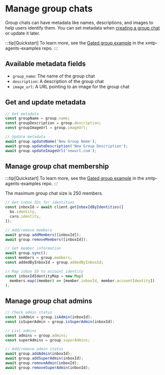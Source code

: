 # Manage group chats

Group chats can have metadata like names, descriptions, and images to help users identify them. You can set metadata when [creating a group chat](/agents/build-agents/create-conversations) or update it later.

:::tip[Quickstart]
To learn more, see the [Gated group example](https://github.com/ephemeraHQ/xmtp-agent-examples/tree/main/examples/xmtp-gated-group) in the xmtp-agents-examples repo.
:::


## Available metadata fields

- `group_name`: The name of the group chat
- `description`: A description of the group chat  
- `image_url`: A URL pointing to an image for the group chat

## Get and update metadata

```js [Node]
// Get metadata
const groupName = group.name;
const groupDescription = group.description;
const groupImageUrl = group.imageUrl;

// Update metadata
await group.updateName('New Group Name');
await group.updateDescription('New Group Description');
await group.updateImageUrl('newurl.com');
```


## Manage group chat membership

:::tip[Quickstart]
To learn more, see the [Gated group example](https://github.com/ephemeraHQ/xmtp-agent-examples/tree/main/examples/xmtp-gated-group) in the xmtp-agents-examples repo.
:::

The maximum group chat size is 250 members.

```js [Node]
// Get inbox IDs for identities
const inboxId = await client.getInboxIdByIdentities([
  bo.identity,
  caro.identity,
]);

// Add/remove members
await group.addMembers([inboxId]);
await group.removeMembers([inboxId]);

// Get member information
await group.sync();
const members = group.members;
const addedByInboxId = group.addedByInboxId;

// Map inbox ID to account identity
const inboxIdIdentityMap = new Map(
  members.map((member) => [member.inboxId, member.accountIdentity])
);
```

## Manage group chat admins

```js [Node]
// Check admin status
const isAdmin = group.isAdmin(inboxId);
const isSuperAdmin = group.isSuperAdmin(inboxId);

// List admins
const admins = group.admins;
const superAdmins = group.superAdmins;

// Add/remove admin status
await group.addAdmin(inboxId);
await group.addSuperAdmin(inboxId);
await group.removeAdmin(inboxId);
await group.removeSuperAdmin(inboxId);
```